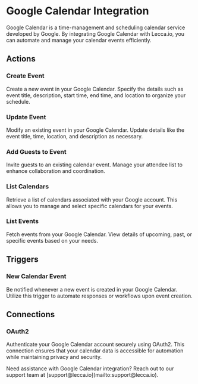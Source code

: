 
# Google Calendar Integration

Google Calendar is a time-management and scheduling calendar service developed by Google. By integrating Google Calendar with Lecca.io, you can automate and manage your calendar events efficiently.

## Actions

### Create Event

Create a new event in your Google Calendar. Specify the details such as event title, description, start time, end time, and location to organize your schedule.

### Update Event

Modify an existing event in your Google Calendar. Update details like the event title, time, location, and description as necessary.

### Add Guests to Event

Invite guests to an existing calendar event. Manage your attendee list to enhance collaboration and coordination.

### List Calendars

Retrieve a list of calendars associated with your Google account. This allows you to manage and select specific calendars for your events.

### List Events

Fetch events from your Google Calendar. View details of upcoming, past, or specific events based on your needs.

## Triggers

### New Calendar Event

Be notified whenever a new event is created in your Google Calendar. Utilize this trigger to automate responses or workflows upon event creation.

## Connections

### OAuth2

Authenticate your Google Calendar account securely using OAuth2. This connection ensures that your calendar data is accessible for automation while maintaining privacy and security.

<Callout emoji="💡">
  Need assistance with Google Calendar integration? Reach out to our support
  team at [support@lecca.io](mailto:support@lecca.io).
</Callout>

